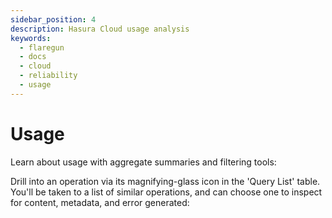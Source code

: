 ```yaml
---
sidebar_position: 4
description: Hasura Cloud usage analysis
keywords:
  - flaregun
  - docs
  - cloud
  - reliability
  - usage
---
```



# Usage

Learn about usage with aggregate summaries and filtering tools:

<Thumbnail
  src="/img/graphql/cloud/metrics/pro-tab-usage.png"
  alt="Hasura Cloud Console usage tab"
/>

Drill into an operation via its magnifying-glass icon in the 'Query List' table. You'll be taken to a list of similar operations, and can choose one to inspect for content, metadata, and error generated:

<Thumbnail
  alt="Hasura Cloud Console inspect an operation"
  src="/img/graphql/cloud/metrics/pro-tab-operations-inspect.png"
/>
